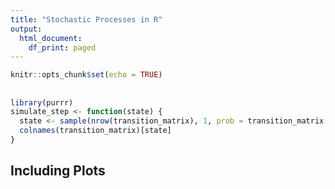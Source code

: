 ```yaml
---
title: "Stochastic Processes in R"
output:
  html_document:
    df_print: paged
---
```


```r
knitr::opts_chunk$set(echo = TRUE)
```

## 
```r
library(purrr)
simulate_step <- function(state) {
  state <- sample(nrow(transition_matrix), 1, prob = transition_matrix[state, ])
  colnames(transition_matrix)[state]
}
```


## Including Plots

```r

```


